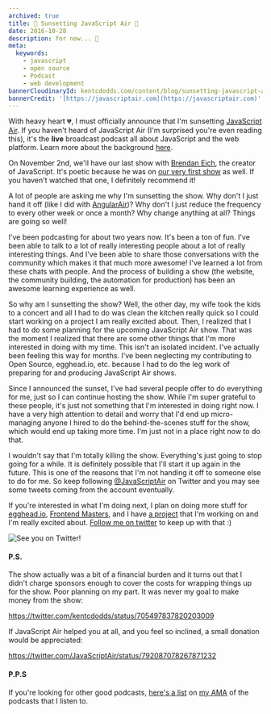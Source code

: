 ```yaml
---
archived: true
title: 🌆 Sunsetting JavaScript Air 🌆
date: 2016-10-28
description: for now... 🌇
meta:
  keywords:
    - javascript
    - open source
    - Podcast
    - web development
bannerCloudinaryId: kentcdodds.com/content/blog/sunsetting-javascript-air/banner.png
bannerCredit: '[https://javascriptair.com](https://javascriptair.com)'
---
```


With heavy heart 💔, I must officially announce that I'm sunsetting
[JavaScript Air](https://javascriptair.com). If you haven't heard of JavaScript
Air (I'm surprised you're even reading this), it's the **live** broadcast
podcast all about JavaScript and the web platform. Learn more about the
background
[here](https://medium.com/@kentcdodds/introducing-javascript-air-46700561f38d).

On November 2nd, we'll have our last show with
[Brendan Eich](https://twitter.com/BrendanEich), the creator of JavaScript. It's
poetic because he was on [our very first show](http://jsair.io/first) as well.
If you haven't watched that one, I definitely recommend it!

A lot of people are asking me why I'm sunsetting the show. Why don't I just hand
it off (like I did with [AngularAir](http://angularair.com))? Why don't I just
reduce the frequency to every other week or once a month? Why change anything at
all? Things are going so well!

I've been podcasting for about two years now. It's been a ton of fun. I've been
able to talk to a lot of really interesting people about a lot of really
interesting things. And I've been able to share those conversations with the
community which makes it that much more awesome! I've learned a lot from these
chats with people. And the process of building a show (the website, the
community building, the automation for production) has been an awesome learning
experience as well.

So why am I sunsetting the show? Well, the other day, my wife took the kids to a
concert and all I had to do was clean the kitchen really quick so I could start
working on a project I am really excited about. Then, I realized that I had to
do some planning for the upcoming JavaScript Air show. That was the moment I
realized that there are some other things that I'm more interested in doing with
my time. This isn't an isolated incident. I've actually been feeling this way
for months. I've been neglecting my contributing to Open Source, egghead.io,
etc. because I had to do the leg work of preparing for and producing JavaScript
Air shows.

Since I announced the sunset, I've had several people offer to do everything for
me, just so I can continue hosting the show. While I'm super grateful to these
people, it's just not something that I'm interested in doing right now. I have a
very high attention to detail and worry that I'd end up micro-managing anyone I
hired to do the behind-the-scenes stuff for the show, which would end up taking
more time. I'm just not in a place right now to do that.

I wouldn't say that I'm totally killing the show. Everything's just going to
stop going for a while. It is definitely possible that I'll start it up again in
the future. This is one of the reasons that I'm not handing it off to someone
else to do for me. So keep following
[@JavaScriptAir](https://twitter.com/javascriptair) on Twitter and you may see
some tweets coming from the account eventually.

If you're interested in what I'm doing next, I plan on doing more stuff for
[egghead.io](http://kcd.im/egghead),
[Frontend Masters](https://frontendmasters.com), and I have
[a project](https://gist.github.com/kentcdodds/e85254d4dbc1540df6b95eb9ad2098d9)
that I'm working on and I'm really excited about.
[Follow me on twitter](https://twitter.com/kentcdodds) to keep up with that :)

![See you on Twitter!](https://res.cloudinary.com/kentcdodds-com/image/upload/v1625033370/kentcdodds.com/content/blog/sunsetting-javascript-air/0.png)

#### P.S.

The show actually was a bit of a financial burden and it turns out that I didn't
charge sponsors enough to cover the costs for wrapping things up for the show.
Poor planning on my part. It was never my goal to make money from the show:

https://twitter.com/kentcdodds/status/705497837820203009

If JavaScript Air helped you at all, and you feel so inclined, a small donation
would be appreciated:

https://twitter.com/JavaScriptAir/status/792087078267871232

#### P.P.S

If you're looking for other good podcasts,
[here's a list](https://github.com/kentcdodds/ama/issues/17#issuecomment-257030651)
on [my AMA](https://github.com/kentcdodds/ama) of the podcasts that I listen to.
